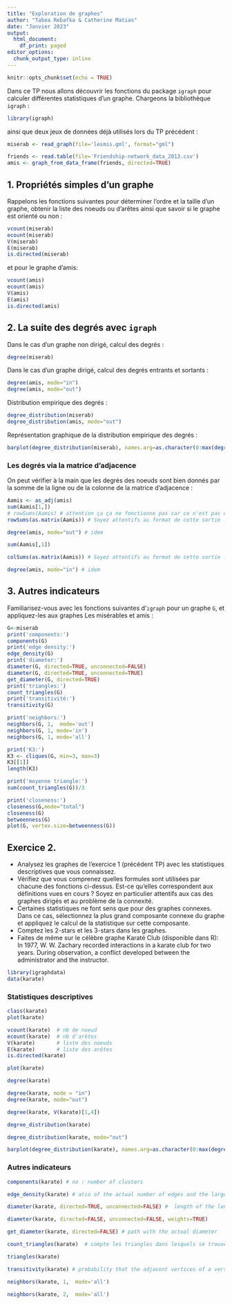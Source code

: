 ```yaml
---
title: "Exploration de graphes"
author: "Tabea Rebafka & Catherine Matias"
date: "Janvier 2023"
output:
  html_document:
    df_print: paged
editor_options:
  chunk_output_type: inline
---
```


```r
knitr::opts_chunk$set(echo = TRUE)
```

Dans ce TP nous allons découvrir les fonctions du package `igraph` pour calculer différentes statistiques d'un graphe. Chargeons la bibliothèque `igraph` :

```r
library(igraph)
```

ainsi que deux jeux de données déjà utilisés lors du TP précédent :

```r
miserab <- read_graph(file='lesmis.gml', format="gml") 
```

```r
friends <- read.table(file='Friendship-network_data_2013.csv')
amis <- graph_from_data_frame(friends, directed=TRUE) 
```

## 1. Propriétés simples d'un graphe

Rappelons les fonctions suivantes pour déterminer l'ordre et la taille d'un graphe, obtenir la liste des noeuds ou d'arêtes ainsi que savoir si le graphe est orienté ou non :

```r
vcount(miserab)
ecount(miserab)
V(miserab)
E(miserab)
is.directed(miserab)
```

et pour le graphe d'amis:

```r
vcount(amis)
ecount(amis)
V(amis)
E(amis)
is.directed(amis)
```

## 2. La suite des degrés avec `igraph`

Dans le cas d'un graphe non dirigé, calcul des degrés :

```r
degree(miserab)
```

Dans le cas d'un graphe dirigé, calcul des degrés entrants et sortants :

```r
degree(amis, mode="in")
degree(amis, mode="out")
```

Distribution empirique des degrés :

```r
degree_distribution(miserab)
degree_distribution(amis, mode="out") 
```

Représentation graphique de la distribution empirique des degrés :

```r
barplot(degree_distribution(miserab), names.arg=as.character(0:max(degree(miserab))), col='green', main='Degrés des noeuds du graphe Les Misérables')
```

### Les degrés via la matrice d'adjacence

On peut vérifier à la main que les degrés des noeuds sont bien donnés par la somme de la ligne ou de la colonne de la matrice d'adjacence :

```r
Aamis <- as_adj(amis)
sum(Aamis[1,])
# rowSums(Aamis) # attention ça ça ne fonctionne pas car ce n'est pas une matrice ! 
rowSums(as.matrix(Aamis)) # Soyez attentifs au format de cette sortie !
```

```r
degree(amis, mode="out") # idem 
```

```r
sum(Aamis[,1])
```

```r
colSums(as.matrix(Aamis)) # Soyez attentifs au format de cette sortie !
```

```r
degree(amis, mode="in") # idem 
```

## 3. Autres indicateurs

Familiarisez-vous avec les fonctions suivantes d'`igraph` pour un graphe `G`, et appliquez-les aux graphes Les misérables et amis :

```r
G<-miserab
print('components:')
components(G) 
print('edge density:')
edge_density(G)
print('diameter:')
diameter(G, directed=TRUE, unconnected=FALSE)
diameter(G, directed=TRUE, unconnected=TRUE)
get_diameter(G, directed=TRUE)
print('triangles:')
count_triangles(G) 
print('transitivité:')
transitivity(G)

print('neighbors:')
neighbors(G, 1,  mode='out')
neighbors(G, 1, mode='in')
neighbors(G, 1, mode='all')

print('K3:') 
K3 <- cliques(G, min=3, max=3)
K3[[1]] 
length(K3) 

print('moyenne triangle:')
sum(count_triangles(G))/3

print('closeness:')
closeness(G,mode="total") 
closeness(G)
betweenness(G)
plot(G, vertex.size=betweenness(G))
```

## Exercice 2.

-   Analysez les graphes de l'exercice 1 (précédent TP) avec les statistiques descriptives que vous connaissez.
-   Vérifiez que vous comprenez quelles formules sont utilisées par chacune des fonctions ci-dessus. Est-ce qu'elles correspondent aux définitions vues en cours ? Soyez en particulier attentifs aux cas des graphes dirigés et au problème de la connexité.
-   Certaines statistiques ne font sens que pour des graphes connexes. Dans ce cas, sélectionnez la plus grand composante connexe du graphe et appliquez le calcul de la statistique sur cette composante.
-   Comptez les 2-stars et les 3-stars dans les graphes.
-   Faites de même sur le célèbre graphe Karaté Club (disponible dans R): In 1977, W. W. Zachary recorded interactions in a karate club for two years. During observation, a conflict developed between the administrator and the instructor.\

```r
library(igraphdata)
data(karate)
```

### Statistiques descriptives

```r
class(karate)
plot(karate)
```

```r
vcount(karate)  # nb de noeud
ecount(karate)  # nb d'arêtes
V(karate)       # liste des noeuds
E(karate)       # liste des arêtes
is.directed(karate) 

```
```r
plot(karate)
```


```r
degree(karate)
```

```r
degree(karate, mode = "in")
degree(karate, mode="out")
```
```r
degree(karate, V(karate)[1,4])
```
```r
degree_distribution(karate)
```
```r
degree_distribution(karate, mode="out") 
```
```r
barplot(degree_distribution(karate), names.arg=as.character(0:max(degree(karate))), col='green', main='Degrés des noeuds du graphe Karate')
```
### Autres indicateurs

```r
components(karate) # no : number of clusters
```
```r
edge_density(karate) # atio of the actual number of edges and the largest possible number of edges in the graph
```


```r
diameter(karate, directed=TRUE, unconnected=FALSE) #  length of the longest geodesic.
```
```r
diameter(karate, directed=FALSE, unconnected=FALSE, weights=TRUE)
```

```r
get_diameter(karate, directed=FALSE) # path with the actual diameter
```
```r
count_triangles(karate)  # compte les triangles dans lesquels se trouvent chaque noeud
```
```r
triangles(karate)
```
```r
transitivity(karate) # probability that the adjacent vertices of a vertex are connected. also called the clustering coefficient.
```
```r
neighbors(karate, 1,  mode='all')
```
```r
neighbors(karate, 2,  mode='all')
```


